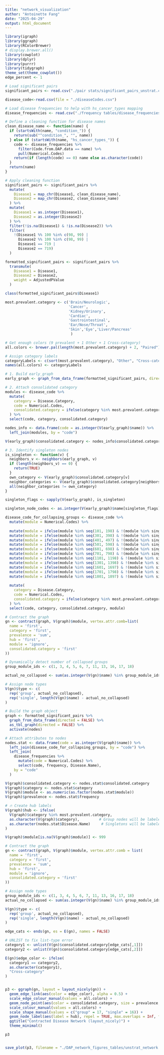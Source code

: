 ```yaml
---
title: "network_visualization"
author: "Antoinette Fang"
date: "2025-04-29"
output: html_document
---
```




```r
library(igraph)
library(ggraph)
library(RColorBrewer)
# display.brewer.all()
library(cowplot)
library(dplyr)
library(purrr)
library(tidygraph)
theme_set(theme_cowplot())
edge_percent <- 1

```

```r
# Load significant pairs
significant_pairs <- read.csv("./pair stats/significant_pairs_unstrat.csv")

disease_code<-read.csv(file = "./diseaseCodes.csv")

# Load disease frequencies to help with hs_cancer_types mapping
disease_frequencies <- read.csv("./frequency tables/disease_frequencies_unstrat.csv")

# Define a cleaning function for disease names
clean_disease_name <- function(name) {
  if (startsWith(name, "condition_")) {
    return(sub("^condition_", "", name))
  } else if (startsWith(name, "hs_cancer_types_")) {
    code <- disease_frequencies %>%
      filter(Code.from.DAP.data == name) %>%
      pull(Numerical.Codes)
    return(if (length(code) == 0) name else as.character(code))
  }
  return(name)
}

# Apply cleaning function
significant_pairs <- significant_pairs %>%
  mutate(
    Disease1 = map_chr(Disease1, clean_disease_name),
    Disease2 = map_chr(Disease2, clean_disease_name)
  ) %>%
  mutate(
    Disease1 = as.integer(Disease1),
    Disease2 = as.integer(Disease2)
  ) %>%
  filter(!is.na(Disease1) & !is.na(Disease2)) %>%
  filter(
    !(Disease1 %% 100 %in% c(98, 99) |
      Disease2 %% 100 %in% c(98, 99) |
      Disease1 == 719 |
      Disease2 == 719)
  )

```

```r
formatted_significant_pairs <- significant_pairs %>%
  transmute(
    Disease1 = Disease1,
    Disease2 = Disease2,
    weight = AdjustedPValue
  )

class(formatted_significant_pairs$Disease1)
```


```r
most.prevalent.category <- c('Brain/Neurologic', 
                             'Cancer',
                             'Kidney/Urinary',
                             'Cardiac', 
                             'Gastrointestinal',
                             'Ear/Nose/Throat',
                             'Skin','Eye','Liver/Pancreas'
                              )

# Get enough colors (9 prevalent + 1 Other + 1 Cross-category)
all.colors <- brewer.pal(length(most.prevalent.category) + 2, "Paired")

# Assign category labels
categoryLabels <- c(sort(most.prevalent.category), "Other", "Cross-category")
names(all.colors) <- categoryLabels
```

```r
# 1. Build early_graph
early_graph <- graph_from_data_frame(formatted_significant_pairs, directed = FALSE)

# 2. Attach consolidated category
modules <- disease_code %>%
  mutate(
    category = Disease.Category,
    code = Numerical.Codes,
    consolidated.category = ifelse(category %in% most.prevalent.category, category, "Other")
  ) %>%
  select(code, category, consolidated.category)

nodes_info <- data.frame(code = as.integer(V(early_graph)$name)) %>%
  left_join(modules, by = "code")

V(early_graph)$consolidated.category <- nodes_info$consolidated.category

# 3. Identify singleton nodes
is_singleton <- function(v) {
  neighbors_v <- neighbors(early_graph, v)
  if (length(neighbors_v) == 0) {
    return(TRUE)
  }
  own_category <- V(early_graph)$consolidated.category[v]
  neighbor_categories <- V(early_graph)$consolidated.category[neighbors_v]
  all(neighbor_categories != own_category)
}

singleton_flags <- sapply(V(early_graph), is_singleton)

singleton_node_codes <- as.integer(V(early_graph)$name[singleton_flags])


```

```r
disease_code_for_collapsing_groups <- disease_code %>%
  mutate(module = Numerical.Codes) %>%
  
  mutate(module = ifelse(module %in% seq(101, 198) & !(module %in% singleton_node_codes), 1, module)) %>%  # Eye
  mutate(module = ifelse(module %in% seq(301, 398) & !(module %in% singleton_node_codes), 3, module)) %>%  # Mouth/Dental/Oral
  mutate(module = ifelse(module %in% seq(401, 497) & !(module %in% singleton_node_codes), 4, module)) %>%  # Skin
  mutate(module = ifelse(module %in% seq(501, 598) & !(module %in% singleton_node_codes), 5, module)) %>%  # Cardiac
  mutate(module = ifelse(module %in% seq(601, 698) & !(module %in% singleton_node_codes), 6, module)) %>%  # Respiratory
  mutate(module = ifelse(module %in% seq(701, 798) & !(module %in% singleton_node_codes), 7, module)) %>%  # Gastrointestinal
  mutate(module = ifelse(module %in% seq(1101, 1198) & !(module %in% singleton_node_codes), 11, module)) %>%  # Bone/Orthopedic
  mutate(module = ifelse(module %in% seq(1301, 1398) & !(module %in% singleton_node_codes), 13, module)) %>%  # Endocrine
  mutate(module = ifelse(module %in% seq(1601, 1697) & !(module %in% singleton_node_codes), 16, module)) %>%  # Infection/Parasites
  mutate(module = ifelse(module %in% seq(1701, 1798) & !(module %in% singleton_node_codes), 17, module)) %>%  # Toxin Consumption
  mutate(module = ifelse(module %in% seq(1801, 1897) & !(module %in% singleton_node_codes), 18, module)) %>%  # Trauma
  
  mutate(
    category = Disease.Category,
    code = Numerical.Codes,
    consolidated.category = ifelse(category %in% most.prevalent.category, category, "Other")
  ) %>%
  select(code, category, consolidated.category, module)

```

```r
# Contract the graph
gn <- contract(graph, V(graph)$module, vertex.attr.comb=list(
  name = 'first',
  category = 'first',
  prevalence = 'sum',
  hub = 'first',
  module = 'ignore',
  consolidated.category = 'first'
))

# Dynamically detect number of collapsed groups
group_module_ids <- c(1, 3, 4, 5, 6, 7, 11, 13, 16, 17, 18)

actual_no_collapsed <- sum(as.integer(V(gn)$name) %in% group_module_ids)

# Assign node types
V(gn)$type <- c(
  rep('group', actual_no_collapsed),
  rep('single', length(V(gn)$name) - actual_no_collapsed)
)
```


```r
# Build the graph object
graph <- formatted_significant_pairs %>%
  graph_from_data_frame(directed = FALSE) %>%
  as_tbl_graph(directed = FALSE) %>%
  activate(nodes)

# Attach attributes to nodes
nodes.stat <- data.frame(code = as.integer(V(graph)$name)) %>%
  left_join(disease_code_for_collapsing_groups, by = "code") %>%
  left_join(
    disease_frequencies %>%
      mutate(code = Numerical.Codes) %>%
      select(code, frequency, Disease.Name),
    by = "code"
  )

V(graph)$consolidated.category <- nodes.stat$consolidated.category
V(graph)$category <- nodes.stat$category
V(graph)$module <- as.numeric(as.factor(nodes.stat$module))
V(graph)$prevalence <- nodes.stat$frequency

# 🔥 Create hub labels
V(graph)$hub <- ifelse(
  V(graph)$category %in% most.prevalent.category,
  as.character(V(graph)$category),         # Group nodes will be labeled by category
  as.character(nodes.stat$Disease.Name)     # Singletons will be labeled by specific disease name
)

V(graph)$module[is.na(V(graph)$module)] <- 999

# Contract the graph
gn <- contract(graph, V(graph)$module, vertex.attr.comb = list(
  name = 'first',
  category = 'first',
  prevalence = 'sum',
  hub = 'first',
  module = 'ignore',
  consolidated.category = 'first'
))

# Assign node types
group_module_ids <- c(1, 3, 4, 5, 6, 7, 11, 13, 16, 17, 18)
actual_no_collapsed <- sum(as.integer(V(gn)$name) %in% group_module_ids)

V(gn)$type <- c(
  rep('group', actual_no_collapsed),
  rep('single', length(V(gn)$name) - actual_no_collapsed)
)

edge_cats <- ends(gn, es = E(gn), names = FALSE)

# UNLIST to fix list-type error
category1 <- unlist(V(gn)$consolidated.category[edge_cats[,1]])
category2 <- unlist(V(gn)$consolidated.category[edge_cats[,2]])

E(gn)$edge_color <- ifelse(
  category1 == category2,
  as.character(category1),
  "Cross-category"
)


p3 <- ggraph(gn, layout = layout_nicely(gn)) + 
  geom_edge_link(aes(color = edge_color), alpha = 0.5) +
  scale_edge_colour_manual(values = all.colors) +
  geom_node_point(aes(color = consolidated.category, size = prevalence, shape = type)) +
  scale_colour_manual(values = all.colors) +
  scale_shape_manual(values = c("group" = 17, "single" = 16)) +
  geom_node_label(aes(label = hub), repel = TRUE, max.overlaps = Inf, fontface = 'italic') +
  ggtitle("Contracted Disease Network (layout_nicely)") +
  theme_minimal()

p3


save_plot(p3, filename = "./DAP_network_figures_tables/unstrat_network.png", base_height = 7)

```

